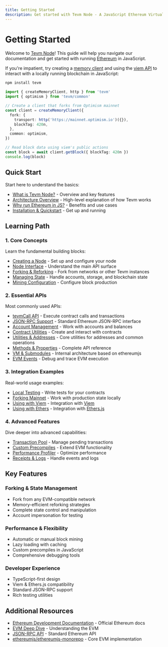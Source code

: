 ```yaml
---
title: Getting Started
description: Get started with Tevm Node - A JavaScript Ethereum Virtual Machine
---
```


# Getting Started

Welcome to [Tevm Node](https://github.com/evmts/tevm-monorepo)! This guide will help you navigate our documentation and get started with running [Ethereum](https://ethereum.org) in JavaScript.

If you're impatient, try creating a [memory client](/api/memory-client) and using the [viem API](https://viem.sh) to interact with a locally running blockchain in JavaScript:

```ts
npm install tevm
```

```ts
import { createMemoryClient, http } from 'tevm'
import { optimism } from 'tevm/common'

// Create a client that forks from Optimism mainnet
const client = createMemoryClient({
  fork: {
    transport: http('https://mainnet.optimism.io')({}),
    blockTag: 420n,
  },
  common: optimism,
})

// Read block data using viem's public actions
const block = await client.getBlock({ blockTag: 420n })
console.log(block)
```

## Quick Start
Start here to understand the basics:
- [What is Tevm Node?](./introduction/what-is-tevm-node) - Overview and key features
- [Architecture Overview](./introduction/architecture-overview) - High-level explanation of how Tevm works
- [Why run Ethereum in JS?](./introduction/why-run-ethereum-in-js) - Benefits and use cases
- [Installation & Quickstart](./introduction/installation) - Get up and running

## Learning Path

### 1. Core Concepts
Learn the fundamental building blocks:
- [Creating a Node](./core/create-tevm-node) - Set up and configure your node
- [Node Interface](./core/tevm-node-interface) - Understand the main API surface
- [Forking & Reforking](./core/forking) - Fork from networks or other Tevm instances
- [Managing State](./core/managing-state) - Handle accounts, storage, and blockchain state
- [Mining Configuration](#TODO) - Configure block production

### 2. Essential APIs
Most commonly used APIs:
- [tevmCall API](./api/tevm-call) - Execute contract calls and transactions
- [JSON-RPC Support](./api/json-rpc) - Standard Ethereum JSON-RPC interface
- [Account Management](./api/account-management) - Work with accounts and balances
- [Contract Utilities](./api/contracts) - Create and interact with contracts
- [Utilities & Addresses](./api/utils) - Core utilities for addresses and common operations
- [Methods & Properties](./api/methods) - Complete API reference
- [VM & Submodules](./api/vm-and-submodules) - Internal architecture based on ethereumjs
- [EVM Events](./api/evm-events) - Debug and trace EVM execution

### 3. Integration Examples
Real-world usage examples:
- [Local Testing](./examples/local-testing) - Write tests for your contracts
- [Forking Mainnet](./examples/forking-mainnet) - Work with production state locally
- [Using with Viem](./examples/viem) - Integration with [Viem](https://viem.sh)
- [Using with Ethers](./examples/ethers) - Integration with [Ethers.js](https://docs.ethers.org)

### 4. Advanced Features
Dive deeper into advanced capabilities:
- [Transaction Pool](./advanced/txpool) - Manage pending transactions
- [Custom Precompiles](./advanced/custom-precompiles) - Extend EVM functionality
- [Performance Profiler](./advanced/performance-profiler) - Optimize performance
- [Receipts & Logs](./advanced/receipts-and-logs) - Handle events and logs

## Key Features

### Forking & State Management
- Fork from any EVM-compatible network
- Memory-efficient reforking strategies
- Complete state control and manipulation
- Account impersonation for testing

### Performance & Flexibility
- Automatic or manual block mining
- Lazy loading with caching
- Custom precompiles in JavaScript
- Comprehensive debugging tools

### Developer Experience
- TypeScript-first design
- Viem & Ethers.js compatibility
- Standard JSON-RPC support
- Rich testing utilities

## Additional Resources
- [Ethereum Development Documentation](https://ethereum.org/en/developers/docs/) - Official Ethereum docs
- [EVM Deep Dive](https://ethereum.org/en/developers/docs/evm/) - Understanding the EVM
- [JSON-RPC API](https://ethereum.org/en/developers/docs/apis/json-rpc/) - Standard Ethereum API
- [ethereumjs/ethereumjs-monorepo](https://github.com/ethereumjs/ethereumjs-monorepo) - Core EVM implementation
